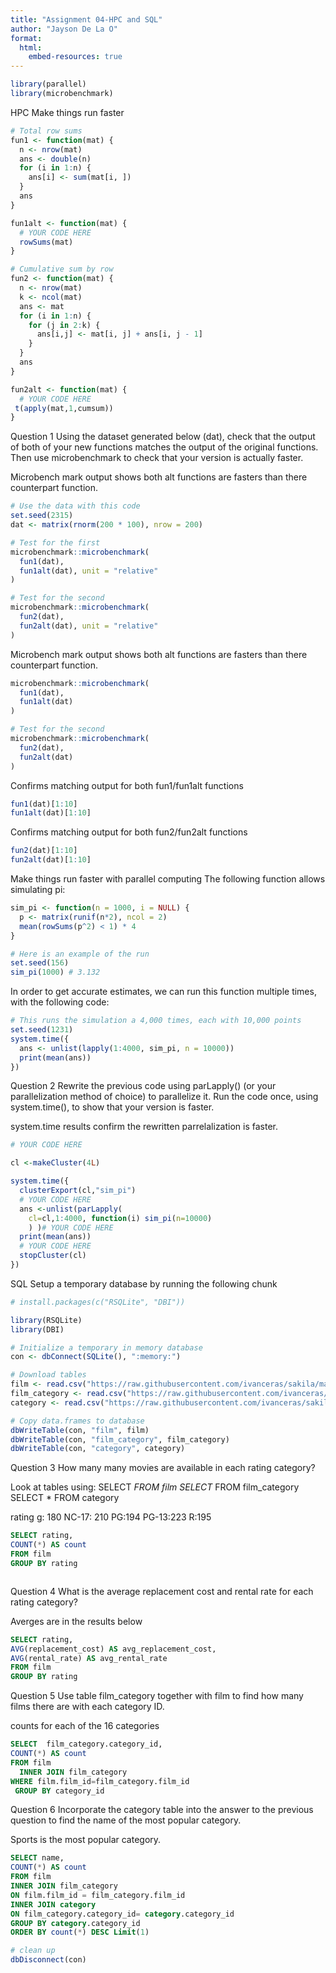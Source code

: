 ```yaml
---
title: "Assignment 04-HPC and SQL"
author: "Jayson De La O"
format:
  html:
    embed-resources: true
---
```

```r
library(parallel)
library(microbenchmark)
```



HPC
Make things run faster
```r
# Total row sums
fun1 <- function(mat) {
  n <- nrow(mat)
  ans <- double(n) 
  for (i in 1:n) {
    ans[i] <- sum(mat[i, ])
  }
  ans
}

fun1alt <- function(mat) {
  # YOUR CODE HERE
  rowSums(mat)
}

# Cumulative sum by row
fun2 <- function(mat) {
  n <- nrow(mat)
  k <- ncol(mat)
  ans <- mat
  for (i in 1:n) {
    for (j in 2:k) {
      ans[i,j] <- mat[i, j] + ans[i, j - 1]
    }
  }
  ans
}

fun2alt <- function(mat) {
  # YOUR CODE HERE
 t(apply(mat,1,cumsum))
}
```


Question 1
Using the dataset generated below (dat), check that the output of both of your new functions matches the output of the original functions. Then use microbenchmark to check that your version is actually faster.


Microbench mark output shows both alt functions are fasters than there counterpart function.
```r
# Use the data with this code
set.seed(2315)
dat <- matrix(rnorm(200 * 100), nrow = 200)

# Test for the first
microbenchmark::microbenchmark(
  fun1(dat),
  fun1alt(dat), unit = "relative"
)

# Test for the second
microbenchmark::microbenchmark(
  fun2(dat),
  fun2alt(dat), unit = "relative"
)


```
Microbench mark output shows both alt functions are fasters than there counterpart function.
```r
microbenchmark::microbenchmark(
  fun1(dat),
  fun1alt(dat)
)

# Test for the second
microbenchmark::microbenchmark(
  fun2(dat),
  fun2alt(dat)
)
```



Confirms matching output for both fun1/fun1alt functions
```r
fun1(dat)[1:10]
fun1alt(dat)[1:10]
```
Confirms matching output for both fun2/fun2alt functions
```r
fun2(dat)[1:10]
fun2alt(dat)[1:10]
```



Make things run faster with parallel computing
The following function allows simulating pi:
```r
sim_pi <- function(n = 1000, i = NULL) {
  p <- matrix(runif(n*2), ncol = 2)
  mean(rowSums(p^2) < 1) * 4
}

# Here is an example of the run
set.seed(156)
sim_pi(1000) # 3.132
```

In order to get accurate estimates, we can run this function multiple times, with the following code:
```r
# This runs the simulation a 4,000 times, each with 10,000 points
set.seed(1231)
system.time({
  ans <- unlist(lapply(1:4000, sim_pi, n = 10000))
  print(mean(ans))
})
```

Question 2
Rewrite the previous code using parLapply() (or your parallelization method of choice) to parallelize it. Run the code once, using system.time(), to show that your version is faster.

system.time results confirm the rewritten parrelalization is faster.
```r
# YOUR CODE HERE

cl <-makeCluster(4L)

system.time({
  clusterExport(cl,"sim_pi") 
  # YOUR CODE HERE
  ans <-unlist(parLapply(
    cl=cl,1:4000, function(i) sim_pi(n=10000)
    ) )# YOUR CODE HERE
  print(mean(ans))
  # YOUR CODE HERE
  stopCluster(cl)
})


```



SQL
Setup a temporary database by running the following chunk
```r
# install.packages(c("RSQLite", "DBI"))

library(RSQLite)
library(DBI)

# Initialize a temporary in memory database
con <- dbConnect(SQLite(), ":memory:")

# Download tables
film <- read.csv("https://raw.githubusercontent.com/ivanceras/sakila/master/csv-sakila-db/film.csv")
film_category <- read.csv("https://raw.githubusercontent.com/ivanceras/sakila/master/csv-sakila-db/film_category.csv")
category <- read.csv("https://raw.githubusercontent.com/ivanceras/sakila/master/csv-sakila-db/category.csv")

# Copy data.frames to database
dbWriteTable(con, "film", film)
dbWriteTable(con, "film_category", film_category)
dbWriteTable(con, "category", category)
```

Question 3
How many many movies are available in each rating category?

Look at tables using:
SELECT *
FROM film
SELECT *
FROM film_category
SELECT *
FROM category

rating g: 180
       NC-17: 210
       PG:194
       PG-13:223
       R:195
```sql
SELECT rating,
COUNT(*) AS count
FROM film
GROUP BY rating



```



Question 4
What is the average replacement cost and rental rate for each rating category?

Averges are in the results below
```sql
SELECT rating,
AVG(replacement_cost) AS avg_replacement_cost,
AVG(rental_rate) AS avg_rental_rate
FROM film
GROUP BY rating

```


Question 5
Use table film_category together with film to find how many films there are with each category ID.


counts for each of the 16 categories 
```sql
SELECT  film_category.category_id,
COUNT(*) AS count
FROM film
  INNER JOIN film_category 
WHERE film.film_id=film_category.film_id 
 GROUP BY category_id
```


Question 6
Incorporate the category table into the answer to the previous question to find the name of the most popular category.

Sports is the most popular category.
```sql
SELECT name,
COUNT(*) AS count
FROM film
INNER JOIN film_category
ON film.film_id = film_category.film_id
INNER JOIN category
ON film_category.category_id= category.category_id
GROUP BY category.category_id
ORDER BY count(*) DESC Limit(1)
```



```r
# clean up
dbDisconnect(con)
```


